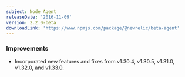 ```yaml
---
subject: Node Agent
releaseDate: '2016-11-09'
version: 2.2.0-beta
downloadLink: 'https://www.npmjs.com/package/@newrelic/beta-agent'
---
```


### Improvements

* Incorporated new features and fixes from v1.30.4, v1.30.5, v1.31.0, v1.32.0, and v1.33.0.
